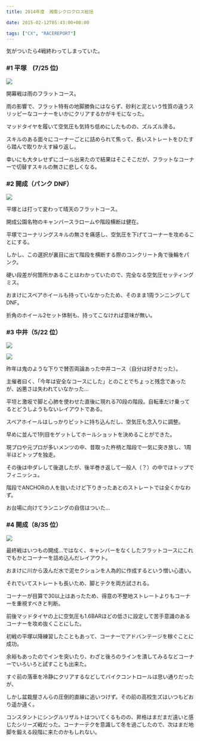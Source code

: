 ---
title: 2014年度　湘南シクロクロス総括

date: 2015-02-12T05:43:00+00:00

tags: ["CX", "RACEREPORT"]
---

気がついたら4戦終わってしまっていた。

### #1 平塚　(7/25 位)

![ ](./10750033_726704890775926_8167226097473679261_o.jpg)

開幕戦は雨のフラットコース。

雨の影響で、フラット特有の地脚勝負にはならず、砂利と泥という性質の違うスリッピーなコーナーをいかにクリアするかがキモになった。

マッドタイヤを履いて空気圧も気持ち低めにしたものの、ズルズル滑る。

スキルのある面々にコーナーごとに詰められて焦って、長いストレートをひたすら踏んで取りかえす繰り返し。

幸いにも大タレせずにゴール出来たので結果はそこそこだが、フラットなコーナーで切替すスキルの無さに悲しくなる。

### #2 開成（パンク DNF）

![ ](./16070134796_1131e15b2d_o.jpg)

平塚とは打って変わって晴天のフラットコース。

開成公園名物のキャンバースラロームや階段横断は健在。

平塚でコーナリングスキルの無さを痛感し、空気圧を下げてコーナーを攻めることにする。

しかし、この選択が裏目に出て階段を横断する際のコンクリート角で後輪をパンク。

硬い段差が何箇所かあることはわかっていたので、完全なる空気圧セッティングミス。

おまけにスペアホイールも持っていなかったため、そのまま1周ランニングしてDNF。

折角のホイール2セット体制も、持ってこなければ意味が無い。

### #3 中井（5/22 位）

![ ](./DPP6018_c.jpg)

![ ](./DPP6029_c.jpg)

昨年は鬼のような下りで賛否両論あった中井コース（自分は好きだった）。

主催者曰く、「今年は安全なコースにした」とのことでちょっと残念であったが、凶悪さは失われていなかった…

平坦と激坂で脚と心肺を使わせた直後に現れる70段の階段。自転車だけ乗ってるとどうしようもないレイアウトである。

スペアホイールはしっかりピットに持ち込んだし、空気圧も念入りに調整。

早めに並んで1列目をゲットしてホールショットを決めることができた。

現プロや元プロが多いメンツの中、昔取った杵柄と階段で一気に突き放し、1周半ほどトップを独走。

その後は中ダレして後退したが、後半巻き返して一般人（？）の中ではトップでフィニッシュ。

階段でANCHORの人を抜いたけど下りきったあとのストレートでは全くかなわず。

お台場に向けてランニングの自信はついた…

### #4 開成（8/35 位）

![ ](./DPP6401.jpg)

最終戦はいつもの開成…ではなく、キャンバーをなくしたフラットコースにこれでもかとコーナーを詰め込んだレイアウト。

おまけに川から汲んだ水で泥セクションを人為的に作成するという憎い心遣い。

それでいてストレートも長いため、脚とテクを両方試される。

コーナーが目算で30以上はあったため、得意の不整地ストレートよりもコーナーを重視すべきと判断。

前後マッドタイヤの上に空気圧も1.6BARほどの低さに設定して苦手意識のあるコーナーを攻め抜くことにした。

初戦の平塚以降練習したこともあって、コーナーでアドバンテージを稼ぐことに成功。

余裕もあったのでインを突いたり、わざと後ろのラインを潰してみるなどコーナーでいろいろと試すことも出来た。

すぐ前の落車を冷静にクリアするなどしてバイクコントロールは思い通りだったが、

しかし盆栽屋さんらの圧倒的直線に追いつけず。その前の高校生ズはいつもどおり遥か遠く。

コンスタントにシングルリザルトはついてくるものの、昇格はまだまだ遠いと感じたシリーズ戦だった。コーナーテクを意識して冬を過ごしたので、次はまだ地脚を鍛える段階に来たのかもしれない。
